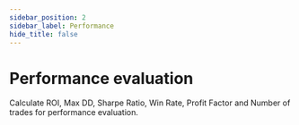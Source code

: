 ```yaml
---
sidebar_position: 2
sidebar_label: Performance
hide_title: false
---
```



# Performance evaluation

Calculate ROI, Max DD, Sharpe Ratio, Win Rate, Profit Factor and Number of trades for performance evaluation.

